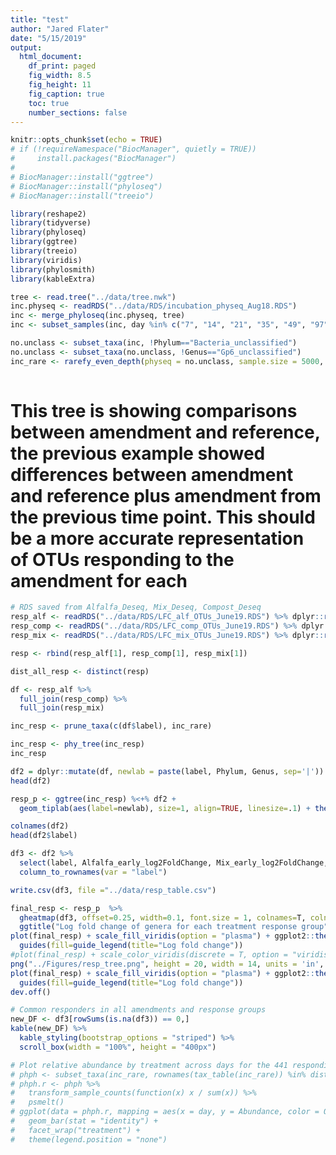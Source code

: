 ```yaml
---
title: "test"
author: "Jared Flater"
date: "5/15/2019"
output:
  html_document:
    df_print: paged
    fig_width: 8.5
    fig_height: 11
    fig_caption: true
    toc: true
    number_sections: false
---
```


```r
knitr::opts_chunk$set(echo = TRUE)
# if (!requireNamespace("BiocManager", quietly = TRUE))
#     install.packages("BiocManager")
# 
# BiocManager::install("ggtree")
# BiocManager::install("phyloseq")
# BiocManager::install("treeio")

library(reshape2)
library(tidyverse)
library(phyloseq)
library(ggtree)
library(treeio)
library(viridis)
library(phylosmith)
library(kableExtra)
```
```r
tree <- read.tree("../data/tree.nwk")
inc.physeq <- readRDS("../data/RDS/incubation_physeq_Aug18.RDS")
inc <- merge_phyloseq(inc.physeq, tree)
inc <- subset_samples(inc, day %in% c("7", "14", "21", "35", "49", "97"))

no.unclass <- subset_taxa(inc, !Phylum=="Bacteria_unclassified")
no.unclass <- subset_taxa(no.unclass, !Genus=="Gp6_unclassified")
inc_rare <- rarefy_even_depth(physeq = no.unclass, sample.size = 5000, rngseed = 3242343, verbose = F)
 
```
 
# This tree is showing comparisons between amendment and reference, the previous example showed differences between amendment and reference plus amendment from the previous time point. This should be a more accurate representation of OTUs responding to the amendment for each 

```r
# RDS saved from Alfalfa_Deseq, Mix_Deseq, Compost_Deseq
resp_alf <- readRDS("../data/RDS/LFC_alf_OTUs_June19.RDS") %>% dplyr::rename(label = OTU)
resp_comp <- readRDS("../data/RDS/LFC_comp_OTUs_June19.RDS") %>% dplyr::rename(label = OTU)
resp_mix <- readRDS("../data/RDS/LFC_mix_OTUs_June19.RDS") %>% dplyr::rename(label = OTU)

resp <- rbind(resp_alf[1], resp_comp[1], resp_mix[1])

dist_all_resp <- distinct(resp)

df <- resp_alf %>%
  full_join(resp_comp) %>%
  full_join(resp_mix)
```
```r
inc_resp <- prune_taxa(c(df$label), inc_rare)
```
```r
inc_resp <- phy_tree(inc_resp)
inc_resp
```
```r
df2 = dplyr::mutate(df, newlab = paste(label, Phylum, Genus, sep='|'))
head(df2)
```
```r
resp_p <- ggtree(inc_resp) %<+% df2 +
  geom_tiplab(aes(label=newlab), size=1, align=TRUE, linesize=.1) + theme_tree() 
```
```r

colnames(df2)
head(df2$label)

df3 <- df2 %>%
  select(label, Alfalfa_early_log2FoldChange, Mix_early_log2FoldChange, Compost_early_log2FoldChange, Alfalfa_late_log2FoldChange, Mix_late_log2FoldChange, Compost_late_log2FoldChange) %>%
  column_to_rownames(var = "label")

write.csv(df3, file ="../data/resp_table.csv")
```
```r
final_resp <- resp_p  %>% 
  gheatmap(df3, offset=0.25, width=0.1, font.size = 1, colnames=T, colnames_angle=-45, hjust=0, color = "black") +
  ggtitle("Log fold change of genera for each treatment response group")
plot(final_resp) + scale_fill_viridis(option = "plasma") + ggplot2::theme_dark() +
  guides(fill=guide_legend(title="Log fold change"))
#plot(final_resp) + scale_color_viridis(discrete = T, option = "viridis") + ggplot2::theme_bw()
png("../Figures/resp_tree.png", height = 20, width = 14, units = 'in', res = 600)
plot(final_resp) + scale_fill_viridis(option = "plasma") + ggplot2::theme_dark() +
  guides(fill=guide_legend(title="Log fold change"))
dev.off()
```
```r
# Common responders in all amendments and response groups
new_DF <- df3[rowSums(is.na(df3)) == 0,]
kable(new_DF) %>%
  kable_styling(bootstrap_options = "striped") %>%
  scroll_box(width = "100%", height = "400px")

# Plot relative abundance by treatment across days for the 441 responding OTUs
# phph <- subset_taxa(inc_rare, rownames(tax_table(inc_rare)) %in% dist_all_resp$label)
# phph.r <- phph %>%
#   transform_sample_counts(function(x) x / sum(x)) %>%
#   psmelt()
# ggplot(data = phph.r, mapping = aes(x = day, y = Abundance, color = OTU)) +
#   geom_bar(stat = "identity") +
#   facet_wrap("treatment") +
#   theme(legend.position = "none")
```

